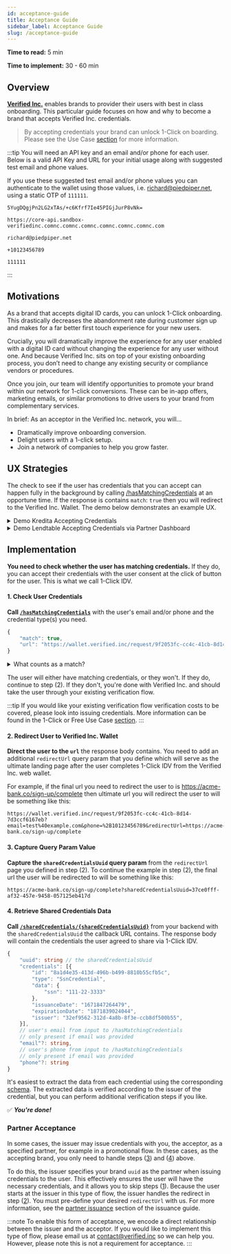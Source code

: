 ```yaml
---
id: acceptance-guide
title: Acceptance Guide
sidebar_label: Acceptance Guide
slug: /acceptance-guide
---
```



**Time to read:** 5 min

**Time to implement:** 30 - 60 min

## Overview

**[Verified Inc.](https://www.verified.inc)** enables brands to provider their users with best in class onboarding. This particular guide focuses on how and why to become a <Tip type="brand">brand</Tip> that accepts Verified Inc. <Tip type="credential">credentials</Tip>.

> By accepting credentials your brand can unlock 1-Click on boarding. Please see the Use Case [section](/1-click-or-free-use-case) for more information.

:::tip
You will need an API key and an email and/or phone for each user. Below is a valid API Key and URL for your initial usage along with suggested test email and phone values.

If you use these suggested test email and/or phone values you can authenticate to the wallet using those values, i.e. richard@piedpiper.net, using a static OTP of `111111`.

```text title="Sandbox API Key"
5YugDQgjPn2LG2xTAs/+c6Kfrf7Ie45PIGjJurP8vNk=
```
```text title="Sandbox URL"
https://core-api.sandbox-verifiedinc.comnc.comnc.comnc.comnc.comnc.comnc.com
```
```text title="Sandbox User Email"
richard@piedpiper.net
```
```text title="Sandbox User Phone"
+10123456789
```
```text title="Sandbox User Wallet Authentication OTP"
111111
```
:::

## Motivations

As a brand that accepts digital ID cards, you can unlock 1-Click onboarding. This drastically decreases the abandonment rate during customer sign up and makes for a far better first touch experience for your new users.

Crucially, you will dramatically improve the experience for any user enabled with a digital ID card without changing the experience for any user without one. And because Verified Inc. sits on top of your existing onboarding process, you don’t need to change any existing security or compliance vendors or procedures.

Once you join, our team will identify opportunities to promote your brand within our network for 1-click conversions. These can be in-app offers, marketing emails, or similar promotions to drive users to your brand from complementary services.

In brief: As an acceptor in the Verified Inc. network, you will…
- Dramatically improve onboarding conversion.
- Delight users with a 1-click setup.
- Join a network of companies to help you grow faster.


## UX Strategies
The check to see if the user has credentials that you can accept can happen fully in the background by calling [/hasMatchingCredentials](/api-overview#check-user-credentials) at an opportune time. If the response is contains `match`: `true` then you will redirect to the Verified Inc. Wallet. The demo below demonstrates an example UX.

  <details>
    <summary>Demo Kredita Accepting Credentials</summary>
    <p>
      This demo shows Kredita accepting Hooli credentials in order to gain 1-Click IDV capabilities when it's available. They collect email and phone from the user (Richard) and check if the user has matching credentials. The user does, so Kredita lets them verify with 1-Click.
    </p>
    <iframe src="https://marvelapp.com/prototype/9cab6ai?emb=1&iosapp=false&frameless=false" width="453" height="864" allowTransparency="true" frameborder="0"></iframe>
  </details>

  <details>
    <summary>Demo Lendtable Accepting Credentials via Partner Dashboard</summary>
    <p>
      This demo shows Lendtable accepting their partner, Hooli, credentials in order to gain 1-Click IDV capabilities. In this case Hooli can issue the credential in an on-demand fashion when the user clicks the button to redeem the Lendtable offer in the Hooli dashboard. This would ensure the user has the necessary credentials, so Lendtable can verify with 1-Click.
    </p>
    <iframe src="https://marvelapp.com/prototype/1952a259?emb=1&iosapp=false&frameless=false" width="453" height="864" allowTransparency="true" frameborder="0"></iframe>
  </details>

## Implementation
**You need to check whether the user has matching <Tip type="credential">credentials</Tip>.** If they do, you can accept their credentials with the user consent at the click of button for the user. This is what we call 1-Click IDV.

#### 1. Check User Credentials

**Call [`/hasMatchingCredentials`](/api-overview/#check-user-credentials)** with the user's email and/or phone and the credential type(s) you need.

```typescript title="Example Response Body"
{
    "match": true,
    "url": "https://wallet.verified.inc/request/9f2053fc-cc4c-41cb-8d14-7d3ccf6167eb?email=test%40example.com&phone=%2B10123456789"
}
```

<details>
  <summary>What counts as a match?</summary>
  <p>
    When you call <code>/hasMatchingCredentials</code>, you include one or more credential requests. For each credential request, you specify:
    <ul>
      <li>
        the type
      </li>
      <li>
        (optional) which issuers are acceptable
      </li>
      <li>
        (optional) whether the credential is required
      </li>
    </ul>
  </p>
  <p>
    There's a match if, for each credential request for a required credential, the user has a credential of the correct type from an acceptable issuer.
  </p>
</details>
  
The user will either have matching credentials, or they won't. If they do, continue to step (2). If they don't, you're done with Verified Inc. and should take the user through your existing verification flow. 

:::tip
If you would like your existing verification flow verification costs to be covered, please look into issuing credentials. More information can be found in the 1-Click or Free Use Case [section](/1-click-or-free-use-case).
:::

#### 2. Redirect User to Verified Inc. Wallet

**Direct the user to the `url`** the response body contains. You need to add an additional `redirectUrl` query param that you define which will serve as the ultimate landing page after the user completes 1-Click IDV from the Verified Inc. web wallet. 

For example, if the final url you need to redirect the user to is https://acme-bank.co/sign-up/complete then ultimate url you will redirect the user to will be something like this:

```text title="Example Redirect to Verified Inc. Wallet URL"
https://wallet.verified.inc/request/9f2053fc-cc4c-41cb-8d14-7d3ccf6167eb?email=test%40example.com&phone=%2B10123456789&redirectUrl=https://acme-bank.co/sign-up/complete
```

#### 3. Capture Query Param Value

**Capture the `sharedCredentialsUuid` query param** from the `redirectUrl` page you defined in step (2). To continue the example in step (2), the final url the user will be redirected to will be something like this:

```text title="Example Redirect Back to Acme Bank URL"
https://acme-bank.co/sign-up/complete?sharedCredentialsUuid=37ce0fff-af32-457e-9458-057125eb417d
```

#### 4. Retrieve Shared Credentials Data

**Call [`/sharedCredentials/{sharedCredentialsUuid}`](/api-overview#get-shared-credentials)** from your backend with the `sharedCredentialsUuid` the callback URL contains. The response body will contain the credentials the user agreed to share via 1-Click IDV.

```typescript title="Example Response Body"
{
    "uuid": string // the sharedCredentialsUuid
    "credentials": [{
        "id": "8a1d4e35-413d-496b-b499-8810b55cfb5c",
        "type": "SsnCredential",
        "data": {
            "ssn": "111-22-3333"
        },
        "issuanceDate": "1671847264479",
        "expirationDate": "1871839024044",
        "issuer": "32ef9562-312d-4a8b-8f3e-ccb8df500b55",
    }],
    // user's email from input to /hasMatchingCredentials
    // only present if email was provided
    "email"?: string,
    // user's phone from input to /hasMatchingCredentials
    // only present if email was provided 
    "phone"?: string
}
```

It's easiest to extract the data from each credential using the corresponding [schema](/schema). The extracted data is verified according to the issuer of the credential, but you can perform additional verification steps if you like.

✅ **_You're done!_**

### Partner Acceptance
In some cases, the issuer may issue credentials with you, the acceptor, as a specified partner, for example in a promotional flow. In these cases, as the accepting <Tip type="brand">brand</Tip>, you only need to handle steps ([3](acceptance-guide#3-capture-query-param-value)) and ([4](/acceptance-guide#4-retrieve-shared-credentials-data)) above. 

To do this, the issuer specifies your brand `uuid` as the partner when issuing credentials to the user. This effectively ensures the user will have the necessary credentials, and it allows you to skip steps ([1](/acceptance-guide#1-check-user-credentials)). Because the user starts at the issuer in this type of flow, the issuer handles the redirect in step ([2](/acceptance-guide#2-redirect-user-to-verified-inc-wallet)). You must pre-define your desired `redirectUrl` with us. For more information, see the [partner issuance](/issuance-guide#partner-issuance) section of the issuance guide.

:::note
To enable this form of acceptance, we encode a direct relationship between the issuer and the acceptor. If you would like to implement this type of flow, please email us at contact@verified.inc so we can help you. However, please note this is not a requirement for acceptance.
:::

